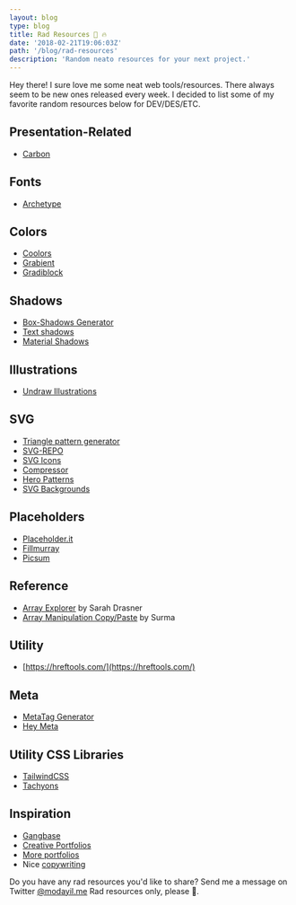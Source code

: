 ```yaml
---
layout: blog
type: blog
title: Rad Resources 💯 🔥
date: '2018-02-21T19:06:03Z'
path: '/blog/rad-resources'
description: 'Random neato resources for your next project.'
---
```


Hey there! I sure love me some neat web tools/resources. There always seem to be new ones released every week. I decided to list some of my favorite random resources below for DEV/DES/ETC.

## Presentation-Related

- [Carbon](https://carbon.now.sh)

## Fonts

- [Arch](https://archetypeapp.com/#)[e]()[type](https://archetypeapp.com/#)

## Colors

- [Coolors](https://coolors.co/)
- [Grabient](https://www.grabient.com/)
- [Gradiblock](https://gradiblock.com/)

## Shadows

- [Box-Shadows Generator](https://www.cssmatic.com/box-shadow)
- [Text shadows](https://css3gen.com/text-shadow/)
- [Material Shadows](https://codepen.io/sdthornton/pen/wBZdXq)

## Illustrations

- [Undraw Illustrations](https://undraw.co/illustrations)

## SVG

- [Triangle pattern generator](http://qrohlf.com/trianglify/)
- [SVG-REPO](https://www.svgrepo.com/)
- [SVG Icons](http://www.heroicons.com/)
- [Compressor](https://jakearchibald.github.io/svgomg/)
- [Hero Patterns](http://www.heropatterns.com/)
- [SVG Backgrounds](https://www.svgbackgrounds.com/)

## Placeholders

- [Placeholder.it](http://via.placeholder.com/350x150)
- [Fillmurray](http://www.fillmurray.com/)
- [Picsum](https://picsum.photos/)

## Reference

- [Array Explorer](https://sdras.github.io/array-explorer/) by Sarah Drasner
- [Array Manipulation Copy/Paste](https://surma.github.io/underdash/) by Surma

## Utility

- [https://hreftools.com/](https://hreftools.com/)

## Meta

- [MetaTag Generator](https://megatags.co/#generate-tags)
- [Hey Meta](http://www.heymeta.com/url/www.modayil.me)

## Utility CSS Libraries

- [TailwindCSS](https://tailwindcss.com/)
- [Tachyons](http://tachyons.io/#principles)

## Inspiration

- [Gangbase](https://gangbase.design/)
- [Creative Portfolios](http://www.creative-portfolios.com/)
- [More portfolios](http://bestfolios.com/)
- Nice [copywriting](http://heynishi.com/)

Do you have any rad resources you'd like to share? Send me a message on Twitter [@modayil.me](https://twitter.com/modayilme) Rad resources only, please 🙏.
